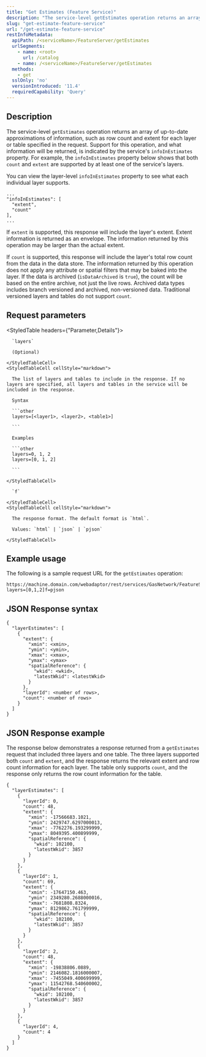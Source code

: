 ```yaml
---
title: "Get Estimates (Feature Service)"
description: "The service-level getEstimates operation returns an array of up-to-date approximations of information for each layer or table specified in the request."
slug: "get-estimate-feature-service"
url: "/get-estimate-feature-service"
restInfoMetadata:
  apiPath: /<serviceName>/FeatureServer/getEstimates
  urlSegments:
    - name: <root>
      url: /catalog
    - name: /<serviceName>/FeatureServer/getEstimates
  methods:
    - get
  sslOnly: 'no'
  versionIntroduced: '11.4'
  requiredCapability: 'Query'
---
```


## Description

The service-level `getEstimates` operation returns an array of up-to-date approximations of information, such as row count and extent for each layer or table specified in the request. Support for this operation, and what information will be returned, is indicated by the service's `infoInEstimates` property. For example, the `infoInEstimates` property below shows that both `count` and `extent` are supported by at least one of the service's layers.

<Note>

You can view the layer-level `infoInEstimates` property to see what each individual layer supports.

</Note>

```other
...
"infoInEstimates": [
  "extent",
  "count"
],
...

```

If `extent` is supported, this response will include the layer's extent. Extent information is returned as an envelope. The information returned by this operation may be larger than the actual extent.

If `count` is supported, this response will include the layer's total row count from the data in the data store. The information returned by this operation does not apply any attribute or spatial filters that may be baked into the layer. If the data is archived (`isDataArchived` is `true`), the count will be based on the entire archive, not just the live rows. Archived data types includes branch versioned and archived, non-versioned data. Traditional versioned layers and tables do not support `count`.


## Request parameters

<StyledTable headers={"Parameter,Details"}>
  <StyledTableRow>
    <StyledTableCell cellStyle="markdown">

      `layers`
      
      (Optional)

    </StyledTableCell>
    <StyledTableCell cellStyle="markdown">

      The list of layers and tables to include in the response. If no layers are specified, all layers and tables in the service will be included in the response.

      Syntax

      ```other
      layers=[<layer1>, <layer2>, <table1>]

      ```

      Examples

      ```other
      layers=0, 1, 2
      layers=[0, 1, 2]

      ```

    </StyledTableCell>
  </StyledTableRow>
  <StyledTableRow>
    <StyledTableCell cellStyle="markdown">

      `f`

    </StyledTableCell>
    <StyledTableCell cellStyle="markdown">

      The response format. The default format is `html`.

      Values: `html` | `json` | `pjson`

    </StyledTableCell>
  </StyledTableRow>
</StyledTable>

## Example usage

The following is a sample request URL for the `getEstimates` operation:

```other
https://machine.domain.com/webadaptor/rest/services/GasNetwork/FeatureServer/getEstimates?layers=[0,1,2]f=pjson

```

## JSON Response syntax

```other
{
  "layerEstimates": [
    {
      "extent": {
        "xmin": <xmin>,
        "ymin": <ymin>,
        "xmax": <xmax>,
        "ymax": <ymax>
        "spatialReference": {
          "wkid": <wkid>,
          "latestWkid": <latestWkid>
        }
      },
      "layerId": <number of rows>,
      "count": <number of rows>
    }
  ]
}

```

## JSON Response example

The response below demonstrates a response returned from a `getEstimates` request that included three layers and one table. The three layers supported both `count` and `extent`, and the response returns the relevant extent and row count information for each layer. The table only supports `count`, and the response only returns the row count information for the table.

```other
{
  "layerEstimates": [
    {
      "layerId": 0,
      "count": 48,
      "extent": {
        "xmin": -17566683.1021,
        "ymin": 2429747.6297000013,
        "xmax": -7762276.193299999,
        "ymax": 8049395.400899999,
        "spatialReference": {
          "wkid": 102100,
          "latestWkid": 3857
        }
      }
    },
    {
      "layerId": 1,
      "count": 69,
      "extent": {
        "xmin": -17647150.463,
        "ymin": 2349280.2688000016,
        "xmax": -7681808.8324,
        "ymax": 8129862.761799999,
        "spatialReference": {
          "wkid": 102100,
          "latestWkid": 3857
        }
      }
    },
    {
      "layerId": 2,
      "count": 48,
      "extent": {
        "xmin": -19838806.0889,
        "ymin": 2146082.1816000007,
        "xmax": -7455049.400699999,
        "ymax": 11542768.540600002,
        "spatialReference": {
          "wkid": 102100,
          "latestWkid": 3857
        }
      }
    },
    {
      "layerId": 4,
      "count": 4
    }
  ]
}

```
